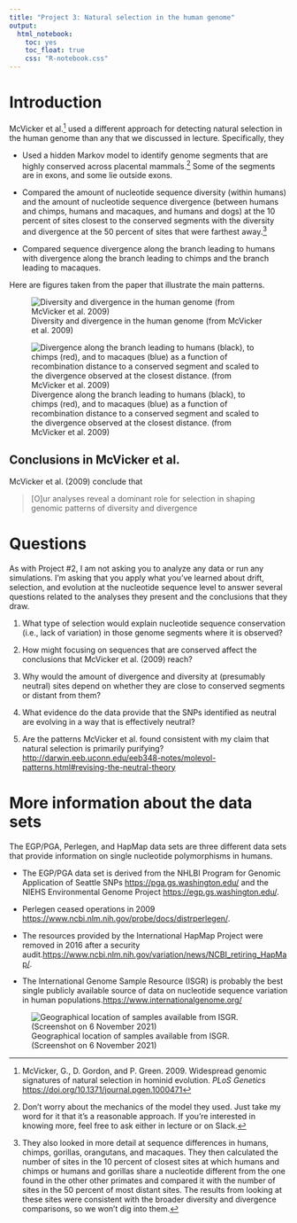 ```yaml
---
title: "Project 3: Natural selection in the human genome"
output: 
  html_notebook:
    toc: yes
    toc_float: true
    css: "R-notebook.css"
---
```


# Introduction

McVicker et al.^[McVicker, G., D. Gordon, and P. Green.  2009.  Widespread genomic signatures of natural selection in hominid evolution.  *PLoS Genetics*  [https://doi.org/10.1371/journal.pgen.1000471](https://doi.org/10.1371/journal.pgen.1000471)] used a different approach for detecting natural selection in the human genome than any that we discussed in lecture. Specifically, they

- Used a hidden Markov model to identify genome segments that are highly conserved across placental mammals.^[Don't worry about the mechanics of the model they used. Just take my word for it that it's a reasonable approach. If you're interested in knowing more, feel free to ask either in lecture or on Slack.] Some of the segments are in exons, and some lie outside exons. 

- Compared the amount of nucleotide sequence diversity (within humans) and the amount of nucleotide sequence divergence (between humans and chimps, humans and macaques, and humans and dogs) at the 10 percent of sites closest to the conserved segments with the diversity and divergence at the 50 percent of sites that were farthest away.^[They also looked in more detail at sequence differences in humans, chimps, gorillas, orangutans, and macaques. They then calculated the number of sites in the 10 percent of closest sites at which humans and chimps or humans and gorillas share a nucleotide different from the one found in the other other primates and compared it with the number of sites in the 50 percent of most distant sites. The results from looking at these sites were consistent with the broader diversity and divergence comparisons, so we won't dig into them.]

- Compared sequence divergence along the branch leading to humans with divergence along the branch leading to chimps and the branch leading to macaques.

Here are figures taken from the paper that illustrate the main patterns.

![Diversity and divergence in the human genome (from McVicker et al. 2009)](human-diversity-divergence.png)

![Divergence along the branch leading to humans (black), to chimps (red), and to macaques (blue) as a function of recombination distance to a conserved segment and scaled to the divergence observed at the closest distance. (from McVicker et al. 2009)](human-chimp-macaque-divergence.png)


## Conclusions in McVicker et al.

McVicker et al. (2009) conclude that

> [O]ur analyses reveal a dominant role for selection in shaping genomic patterns of diversity and divergence

# Questions

As with Project #2, I am not asking you to analyze any data or run any simulations. I'm asking that you apply what you've learned about drift, selection, and evolution at the nucleotide sequence level to answer several questions related to the analyses they present and the conclusions that they draw.

1. What type of selection would explain nucleotide sequence conservation (i.e., lack of variation) in those genome segments where it is observed? 

2. How might focusing on sequences that are conserved affect the conclusions that McVicker et al. (2009) reach?

3. Why would the amount of divergence and diversity at (presumably neutral) sites depend on whether they are close to conserved segments or distant from them?

4. What evidence do the data provide that the SNPs identified as neutral are evolving in a way that is effectively neutral?

5. Are the patterns McVicker et al. found consistent with my claim that natural selection is primarily purifying? [http://darwin.eeb.uconn.edu/eeb348-notes/molevol-patterns.html#revising-the-neutral-theory](http://darwin.eeb.uconn.edu/eeb348-notes/molevol-patterns.html#revising-the-neutral-theory)

# More information about the data sets

The EGP/PGA, Perlegen, and HapMap data sets are three different data sets that provide information on single nucleotide polymorphisms in humans. 

- The EGP/PGA data set is derived from the NHLBI Program for Genomic Application of Seattle SNPs [https://pga.gs.washington.edu/](https://pga.gs.washington.edu/) and the NIEHS Environmental Genome Project [https://egp.gs.washington.edu/](https://egp.gs.washington.edu/). 

- Perlegen ceased operations in 2009 [https://www.ncbi.nlm.nih.gov/probe/docs/distrperlegen/](https://www.ncbi.nlm.nih.gov/probe/docs/distrperlegen/). 

- The resources provided by the International HapMap Project were removed in 2016 after a security audit.[https://www.ncbi.nlm.nih.gov/variation/news/NCBI_retiring_HapMap/](https://www.ncbi.nlm.nih.gov/variation/news/NCBI_retiring_HapMap/). 

- The International Genome Sample Resource (ISGR) is probably the best single publicly available source of data on nucleotide sequence variation in human populations.[https://www.internationalgenome.org/](https://www.internationalgenome.org/)

![Geographical location of samples available from ISGR. (Screenshot on 6 November 2021)](ISGR-locations.png)